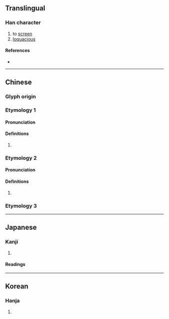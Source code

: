 {{character info/new}}
==Translingual==

===Han character===
{{Han char|rn=30|rad=口|as=11|sn=14|four=|canj=RITF|ids=⿰口庶}}

# to [[screen]]
# [[loquacious]]

====References====
* {{Han ref|kx=0204.240|dkj=04151|dj=0427.040|hdz=10678.060|uh=55FB|ud=22011}}

----

==Chinese==

===Glyph origin===
{{Han etym}}

===Etymology 1===
{{zh-forms}}

====Pronunciation====
{{zh-pron
|m=zhè
|mc=y
|oc=y
|cat=
}}

====Definitions====
{{zh-hanzi}}

# {{rfdef|zh}}

===Etymology 2===
{{zh-forms}}

====Pronunciation====
{{zh-pron
|m=zhē
|mc=y
|oc=y
|cat=
}}

====Definitions====
{{zh-hanzi}}

# {{rfdef|zh}}

===Etymology 3===
{{zh-see|啫}}

----

==Japanese==

===Kanji===
{{ja-kanji|grade=|rs=口11}}

# {{rfdef|ja|sort=口11}}

====Readings====
{{ja-readings
|goon=しゃ
|kanon=しゃ
|kanyoon=しょ
|kun=さえぎ-る}}

----

==Korean==

===Hanja===
{{ko-hanja|hangeul=차|rv=cha|mr=ch'a}}

# {{rfdef|ko|sort=口11}}